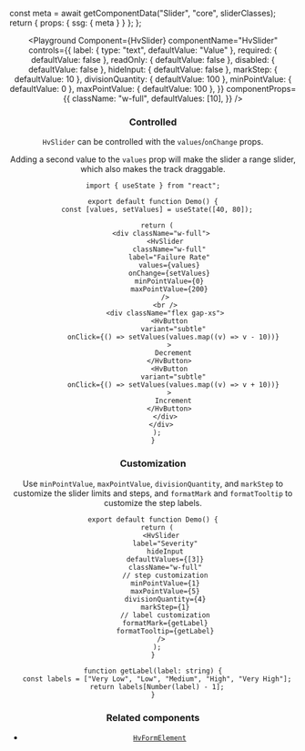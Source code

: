 

  const meta = await getComponentData("Slider", "core", sliderClasses);
  return { props: { ssg: { meta } } };
};

<Header />

<Playground
  Component={HvSlider}
  componentName="HvSlider"
  controls={{
    label: { type: "text", defaultValue: "Value" },
    required: { defaultValue: false },
    readOnly: { defaultValue: false },
    disabled: { defaultValue: false },
    hideInput: { defaultValue: false },
    markStep: { defaultValue: 10 },
    divisionQuantity: { defaultValue: 100 },
    minPointValue: { defaultValue: 0 },
    maxPointValue: { defaultValue: 100 },
  }}
  componentProps={{
    className: "w-full",
    defaultValues: [10],
  }}
/>

### Controlled

`HvSlider` can be controlled with the `values`/`onChange` props.

Adding a second value to the `values` prop will make the slider a range slider, which also makes the track draggable.

```tsx live
import { useState } from "react";

export default function Demo() {
  const [values, setValues] = useState([40, 80]);

  return (
    <div className="w-full">
      <HvSlider
        className="w-full"
        label="Failure Rate"
        values={values}
        onChange={setValues}
        minPointValue={0}
        maxPointValue={200}
      />
      <br />
      <div className="flex gap-xs">
        <HvButton
          variant="subtle"
          onClick={() => setValues(values.map((v) => v - 10))}
        >
          Decrement
        </HvButton>
        <HvButton
          variant="subtle"
          onClick={() => setValues(values.map((v) => v + 10))}
        >
          Increment
        </HvButton>
      </div>
    </div>
  );
}
```

### Customization

Use `minPointValue`, `maxPointValue`, `divisionQuantity`, and `markStep` to customize the slider limits and steps, and `formatMark` and `formatTooltip` to customize the step labels.

```tsx live
export default function Demo() {
  return (
    <HvSlider
      label="Severity"
      hideInput
      defaultValues={[3]}
      className="w-full"
      // step customization
      minPointValue={1}
      maxPointValue={5}
      divisionQuantity={4}
      markStep={1}
      // label customization
      formatMark={getLabel}
      formatTooltip={getLabel}
    />
  );
}

function getLabel(label: string) {
  const labels = ["Very Low", "Low", "Medium", "High", "Very High"];
  return labels[Number(label) - 1];
}
```

### Related components

- [`HvFormElement`](/components/form-element)
